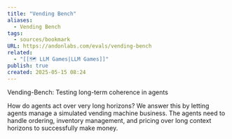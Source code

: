 ```yaml
---
title: "Vending Bench"
aliases:
  - Vending Bench
tags:
  - sources/bookmark
URL: https://andonlabs.com/evals/vending-bench
related:
  - "[[🗺️ LLM Games|LLM Games]]"
publish: true
created: 2025-05-15 08:24
---
```




Vending-Bench: Testing long-term coherence in agents

How do agents act over very long horizons? We answer this by letting agents manage a simulated vending machine business. The agents need to handle ordering, inventory management, and pricing over long context horizons to successfully make money.